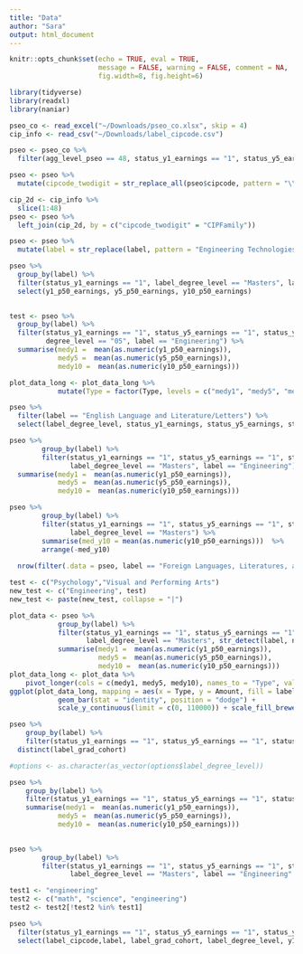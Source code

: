 ```yaml
---
title: "Data"
author: "Sara"
output: html_document
---
```


```r
knitr::opts_chunk$set(echo = TRUE, eval = TRUE,
                      message = FALSE, warning = FALSE, comment = NA,
                      fig.width=8, fig.height=6)
```

```r
library(tidyverse)
library(readxl)
library(naniar)
```

```r
pseo_co <- read_excel("~/Downloads/pseo_co.xlsx", skip = 4)
cip_info <- read_csv("~/Downloads/label_cipcode.csv")
```

```r
pseo <- pseo_co %>% 
  filter(agg_level_pseo == 48, status_y1_earnings == "1", status_y5_earnings == "1", status_y10_earnings == "1")

pseo <- pseo %>% 
  mutate(cipcode_twodigit = str_replace_all(pseo$cipcode, pattern = "\\..*", "")) 
```


```r
cip_2d <- cip_info %>% 
  slice(1:48)
pseo <- pseo %>% 
  left_join(cip_2d, by = c("cipcode_twodigit" = "CIPFamily"))
```

```r
pseo <- pseo %>% 
  mutate(label = str_replace(label, pattern = "Engineering Technologies and Engineering-Related Fields", replacement = "Engineering"))
```


```r
pseo %>% 
  group_by(label) %>% 
  filter(status_y1_earnings == "1", label_degree_level == "Masters", label == "History") %>% 
  select(y1_p50_earnings, y5_p50_earnings, y10_p50_earnings)
  
```

```r
test <- pseo %>% 
  group_by(label) %>% 
  filter(status_y1_earnings == "1", status_y5_earnings == "1", status_y10_earnings == "1", 
         degree_level == "05", label == "Engineering") %>% 
  summarise(medy1 =  mean(as.numeric(y1_p50_earnings)),
            medy5 =  mean(as.numeric(y5_p50_earnings)),
            medy10 =  mean(as.numeric(y10_p50_earnings))) 
```

```r
plot_data_long <- plot_data_long %>% 
            mutate(Type = factor(Type, levels = c("medy1", "medy5", "medy10")))
```


```r
pseo %>% 
  filter(label == "English Language and Literature/Letters") %>% 
  select(label_degree_level, status_y1_earnings, status_y5_earnings, status_y10_earnings) 

pseo %>%
        group_by(label) %>% 
        filter(status_y1_earnings == "1", status_y5_earnings == "1", status_y10_earnings == "1", 
               label_degree_level == "Masters", label == "Engineering") %>% 
  summarise(medy1 =  mean(as.numeric(y1_p50_earnings)),
            medy5 =  mean(as.numeric(y5_p50_earnings)),
            medy10 =  mean(as.numeric(y10_p50_earnings))) 

pseo %>%
        group_by(label) %>% 
        filter(status_y1_earnings == "1", status_y5_earnings == "1", status_y10_earnings == "1",
               label_degree_level == "Masters") %>% 
        summarise(med_y10 = mean(as.numeric(y10_p50_earnings)))  %>% 
        arrange(-med_y10)
  
  nrow(filter(.data = pseo, label == "Foreign Languages, Literatures, and Linguistics", label_degree_level == "Post-Masters Certificate")) == 0
```

```r
test <- c("Psychology","Visual and Performing Arts")
new_test <- c("Engineering", test)
new_test <- paste(new_test, collapse = "|")

```

```r
plot_data <- pseo %>% 
            group_by(label) %>% 
            filter(status_y1_earnings == "1", status_y5_earnings == "1", status_y10_earnings == "1", 
                   label_degree_level == "Masters", str_detect(label, new_test)) %>% 
            summarise(medy1 =  mean(as.numeric(y1_p50_earnings)),
                      medy5 =  mean(as.numeric(y5_p50_earnings)),
                      medy10 =  mean(as.numeric(y10_p50_earnings))) 
plot_data_long <- plot_data %>% 
    pivot_longer(cols = c(medy1, medy5, medy10), names_to = "Type", values_to = "Amount")
ggplot(plot_data_long, mapping = aes(x = Type, y = Amount, fill = label)) +
            geom_bar(stat = "identity", position = "dodge") +
            scale_y_continuous(limit = c(0, 110000)) + scale_fill_brewer(palette = "Set2")
```

```r
pseo %>%
    group_by(label) %>% 
    filter(status_y1_earnings == "1", status_y5_earnings == "1", status_y10_earnings == "1", label == "Engineering") %>% 
  distinct(label_grad_cohort)

#options <- as.character(as_vector(options$label_degree_level))
```


```r
pseo %>%
    group_by(label) %>% 
    filter(status_y1_earnings == "1", status_y5_earnings == "1", status_y10_earnings == "1", label == "Engineering", label_grad_cohort == "2001-2005") %>% 
    summarise(medy1 =  mean(as.numeric(y1_p50_earnings)),
            medy5 =  mean(as.numeric(y5_p50_earnings)),
            medy10 =  mean(as.numeric(y10_p50_earnings))) 
  
```



```r
pseo %>%
        group_by(label) %>% 
        filter(status_y1_earnings == "1", status_y5_earnings == "1", status_y10_earnings == "1", 
               label_degree_level == "Masters", label == "Engineering" | label == "Psychology")  
```

```r
test1 <- "engineering"
test2 <- c("math", "science", "engineering")
test2 <- test2[!test2 %in% test1]
```

```r
pseo %>% 
  filter(status_y1_earnings == "1", status_y5_earnings == "1", status_y10_earnings == "1") %>%
  select(label_cipcode,label, label_grad_cohort, label_degree_level, y1_p50_earnings, y5_p50_earnings, y10_p50_earnings)
```


